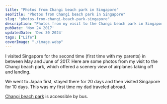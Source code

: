 ```yaml
---
title: "Photos from Changi beach park in Singapore"
seoTitle: "Photos from Changi beach park in Singapore"
slug: "photos-from-changi-beach-park-singapore"
description: "Photos from my visit to the Changi beach park in Singapore."
pubDate: 'Nov 24 2017'
updatedDate: 'Dec 30 2024'
tags: ["Life"]
coverImage: "./image.webp"
---
```




I visited Singapore for the second time (first time with my parents) in between May and June of 2017. Here are some photos from my visit to the Changi beach park, which offered a scenery view of airplanes taking off and landing. 

<R2Image imageKey="assets/photos-from-changi-beach-park-singapore-16c1638e-cd98-80ac-8b63-cd7cc7d773da.jpg" alt="" />

<R2Image imageKey="assets/photos-from-changi-beach-park-singapore-16c1638e-cd98-8064-bb66-e774cab49c55.jpg" alt="" />

<R2Image imageKey="assets/photos-from-changi-beach-park-singapore-16c1638e-cd98-8072-a23e-c97e276b482e.jpg" alt="" />

<R2Image imageKey="assets/photos-from-changi-beach-park-singapore-16c1638e-cd98-80bf-ac21-dd522f0d669f.jpg" alt="" />

<R2Image imageKey="assets/photos-from-changi-beach-park-singapore-16c1638e-cd98-8000-80e1-efeb73014a16.jpg" alt="" />

<R2Image imageKey="assets/photos-from-changi-beach-park-singapore-16c1638e-cd98-806a-933e-fcced19862b9.jpg" alt="" />

<R2Image imageKey="assets/photos-from-changi-beach-park-singapore-16c1638e-cd98-8040-bb80-cbabf4283287.jpg" alt="" />

<R2Image imageKey="assets/photos-from-changi-beach-park-singapore-16c1638e-cd98-801b-8cad-caa70831fac2.jpg" alt="" />

<R2Image imageKey="assets/photos-from-changi-beach-park-singapore-16c1638e-cd98-80f1-a771-c2040939599c.jpg" alt="" />

<R2Image imageKey="assets/photos-from-changi-beach-park-singapore-16c1638e-cd98-8083-a83b-c00bce30251d.jpg" alt="" />

<R2Image imageKey="assets/photos-from-changi-beach-park-singapore-16c1638e-cd98-808b-83e6-d5d7fd28cc4e.jpg" alt="" />

<R2Image imageKey="assets/photos-from-changi-beach-park-singapore-16c1638e-cd98-8050-80bd-e2e76ab5be90.jpg" alt="" />

<R2Image imageKey="assets/photos-from-changi-beach-park-singapore-16c1638e-cd98-8098-9432-fb4c9bcfd441.jpg" alt="" />

<R2Image imageKey="assets/photos-from-changi-beach-park-singapore-16c1638e-cd98-8073-848c-dce1c15384f8.jpg" alt="" />

<R2Image imageKey="assets/photos-from-changi-beach-park-singapore-16c1638e-cd98-8021-afa5-d14e524b028a.jpg" alt="" />

<R2Image imageKey="assets/photos-from-changi-beach-park-singapore-16c1638e-cd98-80b1-9868-f3b543bbc627.jpg" alt="" />

We went to Japan first, stayed there for 20 days and then visited Singapore for 10 days. This was my first time my dad traveled abroad.

[Changi beach park](https://www.google.com/maps/place/Changi+Beach+Park/@1.3912863,103.9905464,17z/data=!3m1!4b1!4m6!3m5!1s0x31da3c0b63da3653:0xe8220a55468c725c!8m2!3d1.3912863!4d103.9905464!16zL20vMGZqYmM1?hl=en&entry=ttu&g_ep=EgoyMDI0MTIxMS4wIKXMDSoASAFQAw%3D%3D) is accessible by bus.
